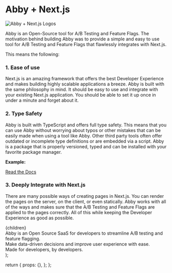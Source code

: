 
# Abby + Next.js

<Image
  src={CoverImage}
  className="mx-auto rounded-sm shadow-md"
  alt="Abby + Next.js Logos"
  priority
/>

Abby is an Open-Source tool for A/B Testing and Feature Flags.
The motivation behind building Abby was to provide a simple and easy to use tool
for A/B Testing and Feature Flags that flawlessly integrates with Next.js.

This means the following:

### 1. Ease of use

Next.js is an amazing framework that offers the best Developer Experience and makes building highly scalable
applications a breeze. Abby is built with the same philosophy in mind. It should be easy to use and integrate
with your existing Next.js application. You should be able to set it up once in under a minute and forget about it.

### 2. Type Safety

Abby is built with TypeScript and offers full type safety. This means that you can use Abby without worrying
about typos or other mistakes that can be easily made when using a tool like Abby. Other third party tools
often offer outdated or incomplete type definitions or are embedded via a script. Abby is a package that is properly versioned,
typed and can be installed with your favorite package manager.

**Example:**

<div className="not-prose mx-auto max-w-5xl">
  <AsyncCodeExample />
  <div className="flex items-center">
    <a
      href={DOCS_URL}
      className="mx-auto mt-8 rounded-lg bg-gray-900 px-4 py-2 text-white transition-transform duration-200 ease-in-out hover:scale-110"
    >
      Read the Docs
    </a>
  </div>
</div>

### 3. Deeply Integrate with Next.js

There are many possible ways of creating pages in Next.js. You can render the pages on the server, on the client,
or even statically. Abby works with all of the ways and makes sure that the A/B Testing and Feature Flags are
applied to the pages correctly. All of this while keeping the Developer Experience as good as possible.

  <MarketingLayout seoTitle="Abby & Next.js" isMarkdown>
    {children}
    <div className="mx-auto mt-12 w-full rounded-lg bg-white p-4 text-center text-lg font-semibold leading-loose shadow-lg">
      Abby is an Open Source SaaS for developers to streamline A/B testing and
      feature flagging.
      <br />
      Make data-driven decisions and improve user experience with ease.
      <br />
      Made for developers, by developers.
      <SignupButton className="mt-2 px-3 py-3 text-lg" />
    </div>
  </MarketingLayout>
);

  return {
    props: {},
  };
};

